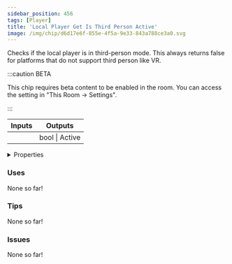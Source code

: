 ```yaml
---
sidebar_position: 456
tags: [Player]
title: 'Local Player Get Is Third Person Active'
image: /img/chip/d6d17e6f-855e-4f5a-9e33-843a788ce3a0.svg
---
```


Checks if the local player is in third-person mode. This always returns false for platforms that do not support third person like VR.

:::caution BETA

This chip requires beta content to be enabled in the room. You can access the setting in "This Room -> Settings".

:::

<IChip uuid="d6d17e6f-855e-4f5a-9e33-843a788ce3a0"/>

<table><thead><tr><th>Inputs</th><th>Outputs</th></tr></thead><tbody><tr><td /><td>bool | Active</td></tr></tbody></table>

<details>
  <summary>Properties</summary>
  <div>
    <div>
    <table>
      <tbody>
        <tr>
          <td>Is beta required?</td>
          <td>Yes</td>
        </tr>
        <tr>
          <td>Is chip a trolling risk?</td>
          <td>No</td>
        </tr>
        <tr>
          <td>Is chip a role assignment risk?</td>
          <td>No</td>
        </tr>
        <tr>
          <td>Chip UUID</td>
          <td>d6d17e6f-855e-4f5a-9e33-843a788ce3a0</td>
        </tr>
        <tr>
          <td>Room availability</td>
          <td>Available everywhere</td>
        </tr>
      </tbody>
    </table>
    </div>
  </div>
</details>

### Uses

None so far!

### Tips

None so far!

### Issues

None so far!